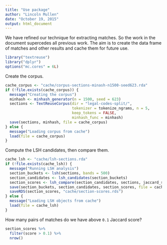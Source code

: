 ```yaml
---
title: "Use package"
author: "Lincoln Mullen"
date: "October 19, 2015"
output: html_document
---
```


We have refined our technique for extracting matches. So the work in the document supercedes all previous work. The aim is to create the data frame of matches and other results and cache them for future use.

```r
library("textreuse")
library("dplyr")
options("mc.cores" = 6L)
```

Create the corpus.

```r
cache_corpus <- "cache/corpus-sections-minash-n1500-seed623.rda"
if (!file.exists(cache_corpus)) {
  message("Creating the corpus")
  minhash <- minhash_generator(n = 1500, seed = 623)
  sections <- TextReuseCorpus(dir = "legal-codes-split/",
                              tokenizer = tokenize_ngrams, n = 5,
                              keep_tokens = FALSE,
                              minhash_func = minhash)
  save(sections, minhash, file = cache_corpus)
} else {
  message("Loading corpus from cache")
  load(file = cache_corpus)
}
```

Compute the LSH candidates, then compare them.

```r
cache_lsh <- "cache/lsh-sections.rda"
if (!file.exists(cache_lsh)) {
  message("Running LSH analysis")
  section_buckets <- lsh(sections, bands = 500)
  section_candidates <- lsh_candidates(section_buckets)
  section_scores <- lsh_compare(section_candidates, sections, jaccard_similarity)
  save(section_buckets, section_candidates, section_scores, file = cache_lsh)
  saveRDS(section_scores, "cache/section-scores.rds")
} else {
  message("Loading LSH objects from cache")
  load(file = cache_lsh)
}
```

How many pairs of matches do we have above `0.1` Jaccard score?

```r
section_scores %>% 
  filter(score > 0.1) %>% 
  nrow()
```

